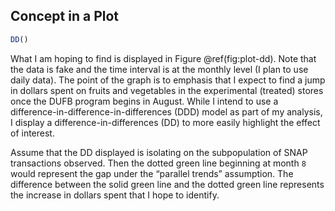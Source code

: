 \newpage

## Concept in a Plot {-}

```r
DD()
```

What I am hoping to find is displayed in Figure \@ref(fig:plot-dd). Note that the data is fake and the time interval is at the monthly level (I plan to use daily data). The point of the graph is to emphasis that I expect to find a jump in dollars spent on fruits and vegetables in the experimental (treated) stores once the DUFB program begins in August. While I intend to use a difference-in-difference-in-differences (DDD) model as part of my analysis, I display a difference-in-differences (DD) to more easily highlight the effect of interest. 

Assume that the DD displayed is isolating on the subpopulation of SNAP transactions observed. Then the dotted green line beginning at month `8` would represent the gap under the "parallel trends" assumption. The difference between the solid green line and the dotted green line represents the increase in dollars spent that I hope to identify.

\newpage
